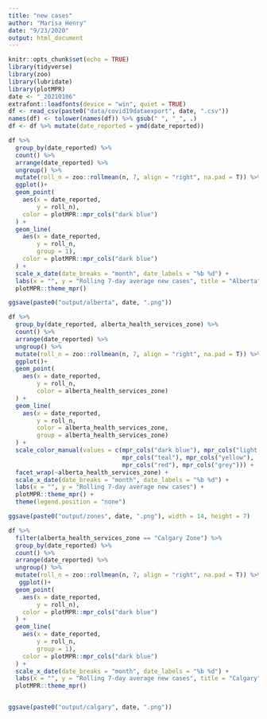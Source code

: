 ```yaml
---
title: "new cases"
author: "Marisa Henry"
date: "9/23/2020"
output: html_document
---
```


```r
knitr::opts_chunk$set(echo = TRUE)
library(tidyverse)
library(zoo)
library(lubridate)
library(plotMPR)
date <- "_20210106"
extrafont::loadfonts(device = "win", quiet = TRUE)
df <- read_csv(paste0("data/covid19dataexport", date, ".csv"))
names(df) <- tolower(names(df)) %>% gsub(" ", "_", .)
df <- df %>% mutate(date_reported = ymd(date_reported))
```

```r
df %>%
  group_by(date_reported) %>%
  count() %>%
  arrange(date_reported) %>%
  ungroup() %>%
  mutate(roll_n = zoo::rollmean(n, 7, align = "right", na.pad = T)) %>%
  ggplot()+ 
  geom_point(
    aes(x = date_reported, 
        y = roll_n), 
    color = plotMPR::mpr_cols("dark blue")
  ) + 
  geom_line(
    aes(x = date_reported, 
        y = roll_n, 
        group = 1), 
    color = plotMPR::mpr_cols("dark blue")
  ) + 
  scale_x_date(date_breaks = "month", date_labels = "%b %d") +
  labs(x = "", y = "Rolling 7-day average new cases", title = "Alberta") + 
  plotMPR::theme_mpr() 

ggsave(paste0("output/alberta", date, ".png"))
```
```r
df %>%
  group_by(date_reported, alberta_health_services_zone) %>%
  count() %>%
  arrange(date_reported) %>%
  ungroup() %>%
  mutate(roll_n = zoo::rollmean(n, 7, align = "right", na.pad = T)) %>%
  ggplot()+ 
  geom_point(
    aes(x = date_reported, 
        y = roll_n, 
        color = alberta_health_services_zone)
  ) + 
  geom_line(
    aes(x = date_reported, 
        y = roll_n, 
        color = alberta_health_services_zone,
        group = alberta_health_services_zone)
  ) + 
  scale_color_manual(values = c(mpr_cols("dark blue"), mpr_cols("light green"),
                                mpr_cols("teal"), mpr_cols("yellow"),
                                mpr_cols("red"), mpr_cols("grey"))) + 
  facet_wrap(~alberta_health_services_zone) + 
  scale_x_date(date_breaks = "month", date_labels = "%b %d") +
  labs(x = "", y = "Rolling 7-day average new cases") + 
  plotMPR::theme_mpr() +
  theme(legend.position = "none")

ggsave(paste0("output/zones", date, ".png"), width = 14, height = 7)
```

```r
df %>%
  filter(alberta_health_services_zone == "Calgary Zone") %>%
  group_by(date_reported) %>%
  count() %>%
  arrange(date_reported) %>%
  ungroup() %>%
  mutate(roll_n = zoo::rollmean(n, 7, align = "right", na.pad = T)) %>%
   ggplot()+ 
  geom_point(
    aes(x = date_reported, 
        y = roll_n), 
    color = plotMPR::mpr_cols("dark blue")
  ) + 
  geom_line(
    aes(x = date_reported, 
        y = roll_n, 
        group = 1), 
    color = plotMPR::mpr_cols("dark blue")
  ) + 
  scale_x_date(date_breaks = "month", date_labels = "%b %d") +
  labs(x = "", y = "Rolling 7-day average new cases", title = "Calgary") + 
  plotMPR::theme_mpr() 


ggsave(paste0("output/calgary", date, ".png"))
```


